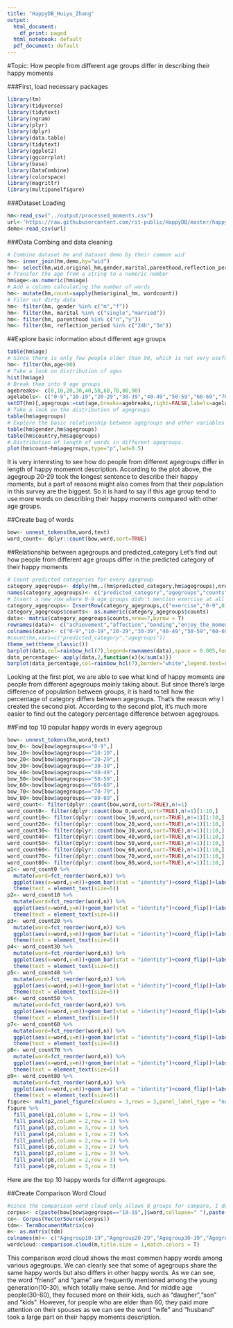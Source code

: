 ```yaml
---
title: "HappyDB_Huiyu_Zhang"
output:
  html_document:
    df_print: paged
  html_notebook: default
  pdf_document: default
---
```


#Topic: How people from different age groups differ in describing their happy moments

###First, load necessary packages
```r
library(tm)
library(tidyverse)
library(tidytext)
library(ngram)
library(plyr)
library(dplyr)
library(data.table)
library(tidytext)
library(ggplot2)
library(ggcorrplot)
library(base)
library(DataCombine)
library(colorspace)
library(magrittr)
library(multipanelfigure)
```

###Dataset Loading
```r
hm<-read_csv("../output/processed_moments.csv")
url<-'https://raw.githubusercontent.com/rit-public/HappyDB/master/happydb/data/demographic.csv'
demo<-read_csv(url)
```

###Data Combing and data cleaning
```r
# Combine dataset hm and dataset demo by their common wid
hm<- inner_join(hm,demo,by="wid")
hm<- select(hm,wid,original_hm,gender,marital,parenthood,reflection_period,age,country,predicted_category,text)
# Transfer the age from a string to a numeric number
hm$age<-as.numeric(hm$age)   
# Add a column calculating the number of words
hm<- mutate(hm,count=sapply(hm$original_hm, wordcount)) 
# Filer out dirty data
hm<- filter(hm, gender %in% c("m","f")) 
hm<- filter(hm, marital %in% c("single","married"))
hm<- filter(hm, parenthood %in% c("n","y"))
hm<- filter(hm, reflection_period %in% c("24h","3m"))
```

##Explore basic information about different age groups
```r
table(hm$age) 
# Since there is only few people older than 90, which is not very useful for analysis. I am gonna filter them out
hm<- filter(hm,age<90) 
# Take a look on distribution of ages
hist(hm$age) 
# Break them into 9 age groups
agebreaks<- c(0,10,20,30,40,50,60,70,80,90)
agelabels<- c("0-9","10-19","20-29","30-39","40-49","50-59","60-69","70-79","80-89")
setDT(hm)[,agegroups:=cut(age,breaks=agebreaks,right=FALSE,labels=agelabels)]
# Take a look on the distribution of agegroups
table(hm$agegroups)
# Explore the basic relationship between agegroups and other variables
table(hm$gender,hm$agegroups)
table(hm$country,hm$agegroups)
# Distribution of length of words in different agegroups.
plot(hm$count~hm$agegroups,type="p",lwd=0.5)
```

It is very interesting to see how do people from different agegroups differ in length of happy momemnt description. According to the plot above, the agegroup 20-29 took the longest sentence to describe their happy moments, but a part of reasons might also comes from that their population in this survey are the biggest. So it is hard to say if this age group tend to use more words on describing their happy moments compared with other age groups.


##Create bag of words
```r
bow<- unnest_tokens(hm,word,text)
word_count<- dplyr::count(bow,word,sort=TRUE)
```


##Relationship between agegroups and predicted_category
Let's find out how people from different age groups differ in the predicted category of their happy moments
```r
# Count predicted categories for every agegroup
category_agegroups<- ddply(hm,.(hm$predicted_category,hm$agegroups),nrow)
names(category_agegroups)<- c("predicted_category","agegroups","counts")
# Insert a new row where 0-9 age groups didn't mention exercise at all
category_agegroups<- InsertRow(category_agegroups,c("exercise","0-9",0),37) 
category_agegroups$counts<- as.numeric(category_agegroups$counts)
data<- matrix(category_agegroups$counts,nrow=7,byrow = T)
rownames(data)<- c("achievement","affection","bonding","enjoy_the_moment","exercise","leisure","nature")
colnames(data)<- c("0-9","10-19","20-29","30-39","40-49","50-59","60-69","70-79","80-89")
#count(hm,vars=c("predicted_category","agegroups"))
theme_set(theme_classic())
barplot(data,col=rainbow_hcl(7),legend=rownames(data),space = 0.005,font.axis=2)
data_percentage<- apply(data,2,function(x){x/sum(x)})
barplot(data_percentage,col=rainbow_hcl(7),border="white",legend.text=rownames(data),space = 0.005,font.axis=2,args.legend = list(x="right",bty="n",inset=c(0.05,0),xpd=T))
```

Looking at the first plot, we are able to see what kind of happy moments are people from different agegroups mainly taking about. But since there's large difference of population between groups, it is hard to tell how the percentage of category differs between agegroups. That's the reason why I created the second plot. According to the second plot, it's much more easier to find out the category percentage difference between agegroups.  
  
##Find top 10 popular happy words in every agegroup
```r
bow<- unnest_tokens(hm,word,text)
bow_0<- bow[bow$agegroups=="0-9",]
bow_10<-bow[bow$agegroups=="10-19",]
bow_20<-bow[bow$agegroups=="20-29",]
bow_30<-bow[bow$agegroups=="30-39",]
bow_40<-bow[bow$agegroups=="40-49",]
bow_50<-bow[bow$agegroups=="50-59",]
bow_60<-bow[bow$agegroups=="60-69",]
bow_70<-bow[bow$agegroups=="70-79",]
bow_80<-bow[bow$agegroups=="80-89",]
word_count<- filter(dplyr::count(bow,word,sort=TRUE),n!=1)
word_count0<- filter(dplyr::count(bow_0,word,sort=TRUE),n!=1)[1:10,]
word_count10<- filter(dplyr::count(bow_10,word,sort=TRUE),n!=1)[1:10,]
word_count20<- filter(dplyr::count(bow_20,word,sort=TRUE),n!=1)[1:10,]
word_count30<- filter(dplyr::count(bow_30,word,sort=TRUE),n!=1)[1:10,]
word_count40<- filter(dplyr::count(bow_40,word,sort=TRUE),n!=1)[1:10,]
word_count50<- filter(dplyr::count(bow_50,word,sort=TRUE),n!=1)[1:10,]
word_count60<- filter(dplyr::count(bow_60,word,sort=TRUE),n!=1)[1:10,]
word_count70<- filter(dplyr::count(bow_70,word,sort=TRUE),n!=1)[1:10,]
word_count80<- filter(dplyr::count(bow_80,word,sort=TRUE),n!=1)[1:10,]
p1<- word_count0 %>%
  mutate(word=fct_reorder(word,n)) %>%
  ggplot(aes(x=word,y=n))+geom_bar(stat = "identity")+coord_flip()+labs(title="Top 10 happy words for Agegroup 0-9")+
  theme(text = element_text(size=5))
p2<- word_count10 %>%
  mutate(word=fct_reorder(word,n)) %>%
  ggplot(aes(x=word,y=n))+geom_bar(stat = "identity")+coord_flip()+labs(title="Top 10 happy words for Agegroup 10-19")+
  theme(text = element_text(size=5))
p3<- word_count20 %>%
  mutate(word=fct_reorder(word,n)) %>%
  ggplot(aes(x=word,y=n))+geom_bar(stat = "identity")+coord_flip()+labs(subtitle="Top 10 happy words for Agegroup 20-29")+
  theme(text = element_text(size=5))
p4<- word_count30 %>%
  mutate(word=fct_reorder(word,n)) %>%
  ggplot(aes(x=word,y=n))+geom_bar(stat = "identity")+coord_flip()+labs(subtitle="Top 10 happy words for Agegroup 30-39")+
  theme(text = element_text(size=5))
p5<- word_count40 %>%
  mutate(word=fct_reorder(word,n)) %>%
  ggplot(aes(x=word,y=n))+geom_bar(stat = "identity")+coord_flip()+labs(subtitle="Top 10 happy words for Agegroup 40-49")+
  theme(text = element_text(size=5))
p6<- word_count50 %>%
  mutate(word=fct_reorder(word,n)) %>%
  ggplot(aes(x=word,y=n))+geom_bar(stat = "identity")+coord_flip()+labs(title="Top 10 happy words for Agegroup 50-59")+
  theme(text = element_text(size=5))
p7<- word_count60 %>%
  mutate(word=fct_reorder(word,n)) %>%
  ggplot(aes(x=word,y=n))+geom_bar(stat = "identity")+coord_flip()+labs(title="Top 10 happy words for Agegroup 60-69")+
  theme(text = element_text(size=5))
p8<- word_count70 %>%
  mutate(word=fct_reorder(word,n)) %>%
  ggplot(aes(x=word,y=n))+geom_bar(stat = "identity")+coord_flip()+labs(title="Top 10 happy words for Agegroup 70-79")+
  theme(text = element_text(size=5))
p9<- word_count80 %>%
  mutate(word=fct_reorder(word,n)) %>%
  ggplot(aes(x=word,y=n))+geom_bar(stat = "identity")+coord_flip()+labs(title="Top 10 happy words for Agegroup 80-89")+
  theme(text = element_text(size=5))
figure<- multi_panel_figure(columns = 3,rows = 3,panel_label_type = "none")
figure %>%
  fill_panel(p1,column = 1,row = 1) %>%
  fill_panel(p2,column = 2,row = 1) %>%
  fill_panel(p3,column = 3,row = 1) %>%
  fill_panel(p4,column = 1,row = 2) %>%
  fill_panel(p5,column = 2,row = 2) %>%
  fill_panel(p6,column = 3,row = 2) %>%
  fill_panel(p7,column = 1,row = 3) %>%
  fill_panel(p8,column = 2,row = 3) %>%
  fill_panel(p9,column = 3,row = 3)
```

Here are the top 10 happy words for differnt agegroups.

##Create Comparison Word Cloud
```r
#since the comparison word cloud only allows 8 groups for campare, I deleted the Agegroup 0-9
corpus<- c(paste(bow[bow$agegroups=="10-19",]$word,collapse=" "),paste(bow[bow$agegroups=="20-29",]$word,collapse=" "),paste(bow[bow$agegroups=="30-39",]$word,collapse=" "),paste(bow[bow$agegroups=="40-49",]$word,collapse=" "),paste(bow[bow$agegroups=="50-59",]$word,collapse=" "),paste(bow[bow$agegroups=="60-69",]$word,collapse=" "),paste(bow[bow$agegroups=="70-79",]$word,collapse=" "),paste(bow[bow$agegroups=="80-89",]$word,collapse=" "))
co<- Corpus(VectorSource(corpus))
tdm<- TermDocumentMatrix(co)
m<- as.matrix(tdm)
colnames(m)<- c("Agegroup10-19","Agegroup20-29","Agegroup30-39","Agegroup40-49","Agegroup50-59","Agegroup60-69","Agegroup70-79","Agegroup80-89")
wordcloud::comparison.cloud(m,title.size = 1,match.colors = T)
```

This comparison word cloud shows the most common happy words among various agegroups. We can clearly see that some of agegroups share the same happy words but also differs in other happy words. As we can see, the word "friend" and "game" are frequently mentioned among the young generation(10-30), which totally make sense. And for middle age people(30-60), they focused more on their kids, such as "daugher","son" and "kids". However, for people who are elder than 60, they paid more attention on their spouses as we can see the word "wife" and "husband" took a large part on their happy moments description.

